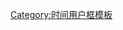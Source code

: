 {{User UTC|-7}}<includeonly>[[Category:UTC-7区维基人|{{PAGENAME}}]]</includeonly><noinclude>
[[Category:时间用户框模板]]
</noinclude>
